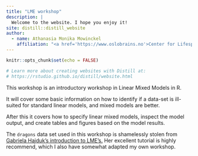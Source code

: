 ```yaml
---
title: "LME workshop"
description: |
  Welcome to the website. I hope you enjoy it!
site: distill::distill_website
author:
  - name: Athanasia Monika Mowinckel
    affiliation: "<a href='https://www.oslobrains.no'>Center for Lifespan Changes in Brain and Cognition</a>, University of Oslo, Norway"
---
```


```r
knitr::opts_chunk$set(echo = FALSE)

# Learn more about creating websites with Distill at:
# https://rstudio.github.io/distill/website.html

```

This workshop is an introductory workshop in Linear Mixed Models in R.

It will cover some basic information on how to identify if a data-set is ill-suited for standard linear models, and mixed models are better.

After this it covers how to specify linear mixed models, inspect the model output, and create tables and figures based on the model results. 

The `dragons` data set used in this workshop is shamelessly stolen from [Gabriela Hajduk's introduction to LME's.](https://gkhajduk.github.io/2017-03-09-mixed-models/)
Her excellent tutorial is highly recommend, which I also have somewhat adapted my own workshop.
